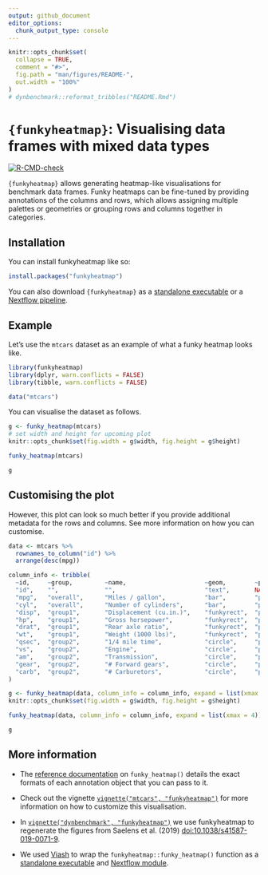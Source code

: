 ```yaml
---
output: github_document
editor_options: 
  chunk_output_type: console
---
```


<!-- README.md is generated from README.Rmd. Please edit that file -->

```r
knitr::opts_chunk$set(
  collapse = TRUE,
  comment = "#>",
  fig.path = "man/figures/README-",
  out.width = "100%"
)
# dynbenchmark::reformat_tribbles("README.Rmd")
```

# `{funkyheatmap}`: Visualising data frames with mixed data types

<!-- badges: start -->
[![R-CMD-check](https://github.com/funkyheatmap/funkyheatmap/actions/workflows/R-CMD-check.yaml/badge.svg)](https://github.com/funkyheatmap/funkyheatmap/actions/workflows/R-CMD-check.yaml)
<!-- badges: end -->

`{funkyheatmap}` allows generating heatmap-like visualisations for benchmark data 
frames. Funky heatmaps can be fine-tuned by providing annotations of the 
columns and rows, which allows assigning multiple palettes or geometries
or grouping rows and columns together in categories.

## Installation

You can install funkyheatmap like so:

``` r
install.packages("funkyheatmap")
```

You can also download `{funkyheatmap}` as a [standalone executable](http://funkyheatmap.github.io/funkyheatmap/articles/executable.html) 
or a [Nextflow pipeline](http://funkyheatmap.github.io/funkyheatmap/articles/nextflow.html).

## Example

Let's use the `mtcars` dataset as an example of what a funky heatmap looks like.

```r
library(funkyheatmap)
library(dplyr, warn.conflicts = FALSE)
library(tibble, warn.conflicts = FALSE)

data("mtcars")
```

You can visualise the dataset as follows.

```r
g <- funky_heatmap(mtcars)
# set width and height for upcoming plot
knitr::opts_chunk$set(fig.width = g$width, fig.height = g$height)
```

```r
funky_heatmap(mtcars)
```

```r
g
```

## Customising the plot
However, this plot can look so much better if you provide additional metadata
for the rows and columns. See more information on how you can customise.

```r
data <- mtcars %>%
  rownames_to_column("id") %>%
  arrange(desc(mpg))

column_info <- tribble(
  ~id,     ~group,         ~name,                      ~geom,        ~palette,    ~options,
  "id",    "",             "",                         "text",       NA,          list(hjust = 0, width = 6),
  "mpg",   "overall",      "Miles / gallon",           "bar",        "palette1",  list(width = 4, legend = FALSE),
  "cyl",   "overall",      "Number of cylinders",      "bar",        "palette2",  list(width = 4, legend = FALSE),
  "disp",  "group1",       "Displacement (cu.in.)",    "funkyrect",  "palette1",  lst(),
  "hp",    "group1",       "Gross horsepower",         "funkyrect",  "palette1",  lst(),
  "drat",  "group1",       "Rear axle ratio",          "funkyrect",  "palette1",  lst(),
  "wt",    "group1",       "Weight (1000 lbs)",        "funkyrect",  "palette1",  lst(),
  "qsec",  "group2",       "1/4 mile time",            "circle",     "palette2",  lst(),
  "vs",    "group2",       "Engine",                   "circle",     "palette2",  lst(),
  "am",    "group2",       "Transmission",             "circle",     "palette2",  lst(),
  "gear",  "group2",       "# Forward gears",          "circle",     "palette2",  lst(),
  "carb",  "group2",       "# Carburetors",            "circle",     "palette2",  lst()
)
```

```r
g <- funky_heatmap(data, column_info = column_info, expand = list(xmax = 4))
knitr::opts_chunk$set(fig.width = g$width, fig.height = g$height)
```

```r
funky_heatmap(data, column_info = column_info, expand = list(xmax = 4))
```

```r
g
```

## More information 
  
* The [reference documentation](http://funkyheatmap.github.io/funkyheatmap/reference/index.html)
  on `funky_heatmap()` details the exact formats of each annotation object that you can pass to it.

* Check out the vignette [`vignette("mtcars", "funkyheatmap")`](http://funkyheatmap.github.io/funkyheatmap/articles/mtcars.html)
  for more information on how to customize this visualisation.

* In [`vignette("dynbenchmark", "funkyheatmap")`](http://funkyheatmap.github.io/funkyheatmap/articles/dynbenchmark.html) we 
  use funkyheatmap to regenerate the figures from Saelens et al. (2019)
  [doi:10.1038/s41587-019-0071-9](https://doi.org/10.1038/s41587-019-0071-9).

* We used [Viash](https://viash.io) to wrap the `funkyheatmap::funky_heatmap()` function
  as a [standalone executable](http://funkyheatmap.github.io/funkyheatmap/articles/executable.html) and
  [Nextflow module](http://funkyheatmap.github.io/funkyheatmap/articles/nextflow.html).
